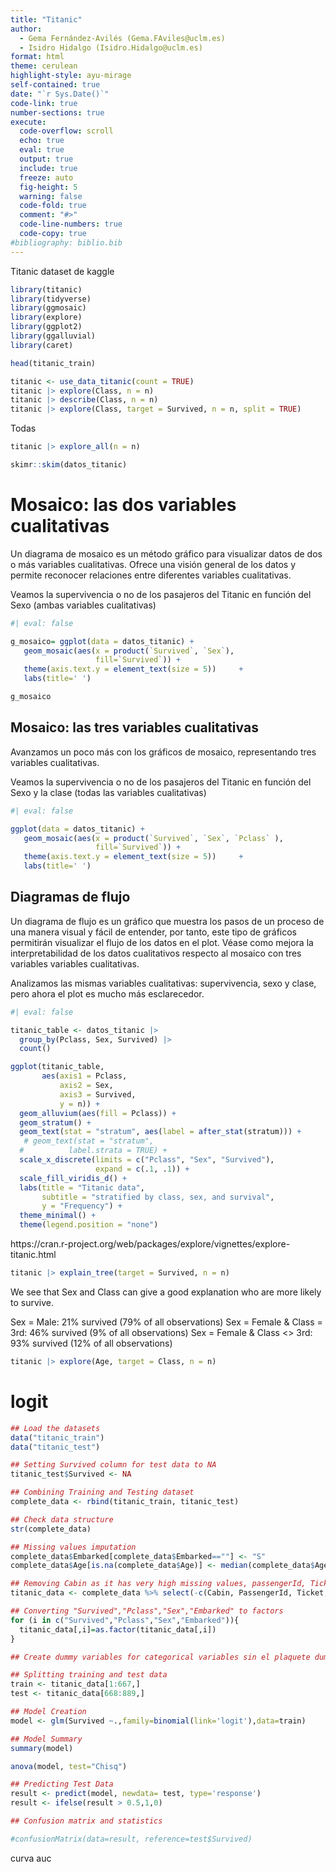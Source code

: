 ```yaml
---
title: "Titanic"
author:
  - Gema Fernández-Avilés (Gema.FAviles@uclm.es)
  - Isidro Hidalgo (Isidro.Hidalgo@uclm.es)
format: html
theme: cerulean
highlight-style: ayu-mirage
self-contained: true
date: "`r Sys.Date()`"
code-link: true
number-sections: true
execute:
  code-overflow: scroll
  echo: true
  eval: true
  output: true
  include: true
  freeze: auto
  fig-height: 5
  warning: false
  code-fold: true
  comment: "#>"
  code-line-numbers: true
  code-copy: true
#bibliography: biblio.bib
---
```


::: {.callout-note}
Titanic dataset de kaggle
:::

```r
library(titanic)
library(tidyverse)
library(ggmosaic)
library(explore)
library(ggplot2)
library(ggalluvial)
library(caret)

head(titanic_train)
```


```r
titanic <- use_data_titanic(count = TRUE)
titanic |> explore(Class, n = n)
titanic |> describe(Class, n = n)
titanic |> explore(Class, target = Survived, n = n, split = TRUE)
```

Todas
```r
titanic |> explore_all(n = n)
```

```r
skimr::skim(datos_titanic)
```

# Mosaico: las dos variables cualitativas

Un diagrama de mosaico es un método gráfico para visualizar datos de dos o más variables cualitativas. Ofrece una visión general de los datos y permite reconocer relaciones entre diferentes variables cualitativas.

Veamos la supervivencia o no de los pasajeros del Titanic en función del Sexo (ambas variables cualitativas)

```r
#| eval: false

g_mosaico= ggplot(data = datos_titanic) +
   geom_mosaic(aes(x = product(`Survived`, `Sex`),
                   fill=`Survived`)) +
   theme(axis.text.y = element_text(size = 5))     +
   labs(title=' ')

g_mosaico
```

## Mosaico: las tres variables cualitativas 

Avanzamos un poco más con los gráficos de mosaico, representando tres variables cualitativas.

Veamos la supervivencia o no de los pasajeros del Titanic en función del Sexo y la clase (todas las variables cualitativas)

```r
#| eval: false

ggplot(data = datos_titanic) +
   geom_mosaic(aes(x = product(`Survived`, `Sex`, `Pclass` ),
                   fill=`Survived`)) +
   theme(axis.text.y = element_text(size = 5))     +
   labs(title=' ')
```

## Diagramas de flujo

Un diagrama de flujo es un gráfico que muestra los pasos de un proceso de una manera visual y fácil de entender, por tanto, este tipo de gráficos permitirán  visualizar el flujo de los datos en el plot. Véase como mejora la interpretabilidad de los datos cualitativos respecto al mosaico con tres variables variables cualitativas.

Analizamos las mismas variables cualitativas: supervivencia, sexo y clase, pero ahora el plot es mucho más esclarecedor. 

```r
#| eval: false

titanic_table <- datos_titanic |>
  group_by(Pclass, Sex, Survived) |>
  count()

ggplot(titanic_table,
       aes(axis1 = Pclass,
           axis2 = Sex,
           axis3 = Survived,
           y = n)) +
  geom_alluvium(aes(fill = Pclass)) +
  geom_stratum() +
  geom_text(stat = "stratum", aes(label = after_stat(stratum))) +
   # geom_text(stat = "stratum",
  #          label.strata = TRUE) +
  scale_x_discrete(limits = c("Pclass", "Sex", "Survived"),
                   expand = c(.1, .1)) +
  scale_fill_viridis_d() +
  labs(title = "Titanic data",
       subtitle = "stratified by class, sex, and survival",
       y = "Frequency") +
  theme_minimal() +
  theme(legend.position = "none") 
```

https://cran.r-project.org/web/packages/explore/vignettes/explore-titanic.html

```r
titanic |> explain_tree(target = Survived, n = n)
```

We see that Sex and Class can give a good explanation who are more likely to survive.

Sex = Male: 21% survived (79% of all observations)
Sex = Female & Class = 3rd: 46% survived (9% of all observations)
Sex = Female & Class <> 3rd: 93% survived (12% of all observations)

```r
titanic |> explore(Age, target = Class, n = n)
```

# logit

```r
## Load the datasets
data("titanic_train")
data("titanic_test")

## Setting Survived column for test data to NA
titanic_test$Survived <- NA

## Combining Training and Testing dataset
complete_data <- rbind(titanic_train, titanic_test)

## Check data structure
str(complete_data)
```

```r
## Missing values imputation
complete_data$Embarked[complete_data$Embarked==""] <- "S"
complete_data$Age[is.na(complete_data$Age)] <- median(complete_data$Age,na.rm=T)

## Removing Cabin as it has very high missing values, passengerId, Ticket and Name are not required
titanic_data <- complete_data %>% select(-c(Cabin, PassengerId, Ticket, Name))

## Converting "Survived","Pclass","Sex","Embarked" to factors
for (i in c("Survived","Pclass","Sex","Embarked")){
  titanic_data[,i]=as.factor(titanic_data[,i])
}

## Create dummy variables for categorical variables sin el plaquete dummies Pclass","Sex","Embarked"
```



```r
## Splitting training and test data
train <- titanic_data[1:667,]
test <- titanic_data[668:889,]

## Model Creation
model <- glm(Survived ~.,family=binomial(link='logit'),data=train)

## Model Summary
summary(model)

```


```r
anova(model, test="Chisq")
```



```r
## Predicting Test Data
result <- predict(model, newdata= test, type='response')
result <- ifelse(result > 0.5,1,0)

## Confusion matrix and statistics

#confusionMatrix(data=result, reference=test$Survived)
```



curva auc